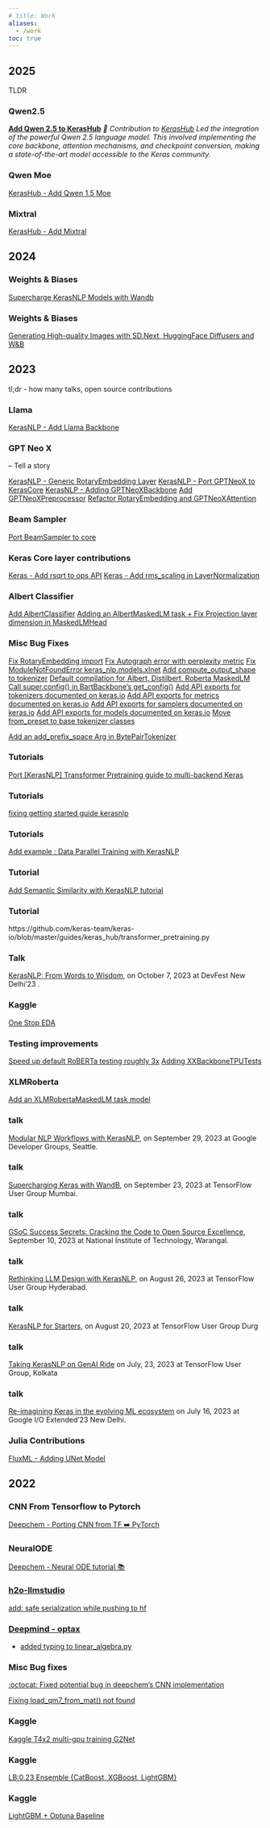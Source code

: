 ```yaml
---
# title: Work
aliases: 
  - /work
toc: true
---
```


## 2025

TLDR

### Qwen2.5
**[Add Qwen 2.5 to KerasHub](https://github.com/keras-team/keras-hub/pull/2088)**
*🚀 Contribution to [KerasHub](https://github.com/keras-team/keras-hub)*
*Led the integration of the powerful Qwen 2.5 language model. This involved implementing the core backbone, attention mechanisms, and checkpoint conversion, making a state-of-the-art model accessible to the Keras community.*


### Qwen Moe
[KerasHub - Add Qwen 1.5 Moe](https://github.com/keras-team/keras-hub/pull/2163)

### Mixtral
[KerasHub - Add Mixtral](https://github.com/keras-team/keras-hub/pull/2196)


## 2024

### Weights & Biases
[Supercharge KerasNLP Models with Wandb](https://wandb.ai/kanpuriyanawab/keras-nlp-x-wandb/reports/Supercharge-KerasNLP-Models-with-Wandb--Vmlldzo1Mjk1NjI2)

### Weights & Biases

[Generating High-quality Images with SD.Next, HuggingFace Diffusers and W&B](https://wandb.ai/ml-colabs/automatic/reports/Generating-High-quality-Images-with-SD-Next-HuggingFace-Diffusers-and-W-B--Vmlldzo1NTYzMzQy)


## 2023

tl;dr - how many talks, open source contributions

### Llama

[KerasNLP - Add Llama Backbone](https://github.com/keras-team/keras-nlp/pull/1203)

### GPT Neo X

-- Tell a story

[KerasNLP - Generic RotaryEmbedding Layer](https://github.com/keras-team/keras-nlp/pull/1180)
[KerasNLP - Port GPTNeoX to KerasCore](https://github.com/keras-team/keras-nlp/pull/1137)
[KerasNLP - Adding GPTNeoXBackbone](https://github.com/keras-team/keras-nlp/pull/1056)
[Add GPTNeoXPreprocessor](https://github.com/keras-team/keras-nlp/pull/1093)
[Refactor RotaryEmbedding and GPTNeoXAttention](https://github.com/keras-team/keras-nlp/pull/1101)


### Beam Sampler

[Port BeamSampler to core](https://github.com/keras-team/keras-nlp/pull/1181)

### Keras Core layer contributions
[Keras - Add rsqrt to ops API](https://github.com/keras-team/keras-core/pull/708)
[Keras - Add rms_scaling in LayerNormalization](https://github.com/keras-team/keras-core/pull/726)

### Albert Classifier

[Add AlbertClassifier](https://github.com/keras-team/keras-nlp/pull/668)
[Adding an AlbertMaskedLM task + Fix Projection layer dimension in MaskedLMHead](https://github.com/keras-team/keras-nlp/pull/725)


### Misc Bug Fixes

[Fix RotaryEmbedding import](https://github.com/keras-team/keras-nlp/pull/1217)
[Fix Autograph error with perplexity metric](https://github.com/keras-team/keras-nlp/pull/1211)
[Fix ModuleNotFoundError keras_nlp.models.xlnet](https://github.com/keras-team/keras-nlp/pull/1204)
[Add compute_output_shape to tokenizer](https://github.com/keras-team/keras-nlp/pull/1166)
[Default compilation for Albert, Distilbert, Roberta MaskedLM](https://github.com/keras-team/keras-nlp/pull/833)
[Call super.config() in BartBackbone's get_config()](https://github.com/keras-team/keras-nlp/pull/818)
[Add API exports for tokenizers documented on keras.io](https://github.com/keras-team/keras-nlp/pull/817)
[Add API exports for metrics documented on keras.io](https://github.com/keras-team/keras-nlp/pull/816)
[Add API exports for samplers documented on keras.io](https://github.com/keras-team/keras-nlp/pull/815)
[Add API exports for models documented on keras.io](https://github.com/keras-team/keras-nlp/pull/814)
[Move from_preset to base tokenizer classes](https://github.com/keras-team/keras-nlp/pull/673)

[Add an add_prefix_space Arg in BytePairTokenizer](https://github.com/keras-team/keras-nlp/pull/715)

### Tutorials

[Port [KerasNLP] Transformer Pretraining guide to multi-backend Keras](https://github.com/keras-team/keras-io/pull/1438)

### Tutorials
[fixing getting started guide kerasnlp](https://github.com/keras-team/keras-io/pull/1414)

### Tutorials
[Add example : Data Parallel Training with KerasNLP](https://github.com/keras-team/keras-io/pull/1395)

### Tutorial
[Add Semantic Similarity with KerasNLP tutorial](https://github.com/keras-team/keras-io/pull/1299)

### Tutorial
https://github.com/keras-team/keras-io/blob/master/guides/keras_hub/transformer_pretraining.py

### Talk

[KerasNLP: From Words to Wisdom](https://twitter.com/gdg_nd/status/1709132486238724550?t=9V1JG6XwqQNJz6MEuiGqPA&s=08), on October 7, 2023 at DevFest New Delhi’23 .

### Kaggle
[One Stop EDA](https://www.kaggle.com/code/shivanshuman/one-stop-eda)


### Testing improvements
[Speed up default RoBERTa testing roughly 3x](https://github.com/keras-team/keras-nlp/pull/897)
[Adding XXBackboneTPUTests](https://github.com/keras-team/keras-nlp/pull/839)


### XLMRoberta

[Add an XLMRobertaMaskedLM task model](https://github.com/keras-team/keras-nlp/pull/950)

### talk

[Modular NLP Workflows with KerasNLP](https://x.com/margaretmz/status/1706717545007546491?s=20), on September 29, 2023 at Google Developer Groups, Seattle.

### talk

[Supercharging Keras with WandB](https://twitter.com/tfugmumbai/status/1705456979756613978?s=20), on September 23, 2023 at TensorFlow User Group Mumbai.


### talk

[GSoC Success Secrets: Cracking the Code to Open Source Excellence](https://www.linkedin.com/feed/update/urn:li:activity:7105945831630938112/), September 10, 2023 at National Institute of Technology, Warangal.


### talk

[Rethinking LLM Design with KerasNLP](https://twitter.com/kanpuriyanawab/status/1694540731783028926?s=20), on August 26, 2023 at TensorFlow User Group Hyderabad.


### talk

[KerasNLP for Starters](https://www.youtube.com/watch?v=KinLN4lA6Bg&t=3450s), on August 20, 2023 at TensorFlow User Group Durg


### talk

[Taking KerasNLP on GenAI Ride]() on July, 23, 2023 at TensorFlow User Group, Kolkata


### talk

[Re-imagining Keras in the evolving ML ecosystem](https://www.linkedin.com/posts/kanpuriyanawab_event-developercommunity-congratulations-activity-7086588533510934528-dS2y) on July 16, 2023 at Google I/O Extended'23 New Delhi.


### Julia Contributions
[FluxML - Adding UNet Model](https://github.com/FluxML/Metalhead.jl/pull/210)

## 2022

### CNN From Tensorflow to Pytorch

[Deepchem - Porting CNN from TF ➡️ PyTorch ](https://github.com/deepchem/deepchem/pull/2963)

### NeuralODE
[Deepchem - Neural ODE tutorial 📚](https://github.com/deepchem/deepchem/pull/2859)


### [h2o-llmstudio](https://github.com/h2oai/h2o-llmstudio)
[add: safe serialization while pushing to hf](https://github.com/h2oai/h2o-llmstudio/pull/221)



### [ Deepmind - optax](https://github.com/google-deepmind/optax)

- [added typing to linear_algebra.py](https://github.com/google-deepmind/optax/pull/413)



### Misc Bug fixes

[:octocat: Fixed potential bug in deepchem's CNN implementation](https://github.com/deepchem/deepchem/pull/2964)

[Fixing load_qm7_from_mat() not found](https://github.com/deepchem/deepchem/pull/2988)


### Kaggle 
[Kaggle T4x2 multi-gpu training G2Net](https://www.kaggle.com/code/shivanshuman/kaggle-t4x2-multi-gpu-training-g2net)

### Kaggle 

[LB:0.23 Ensemble {CatBoost, XGBoost, LightGBM}](https://www.kaggle.com/code/shivanshuman/lb-0-23-ensemble-catboost-xgboost-lightgbm)

### Kaggle 
[LightGBM + Optuna Baseline](https://www.kaggle.com/code/shivanshuman/lightgbm-optuna-baseline)

